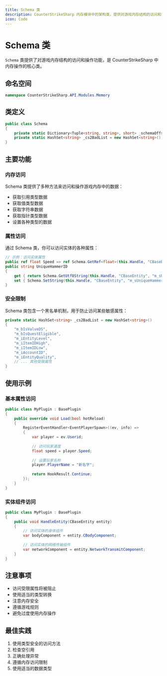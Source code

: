 ```yaml
---
title: Schema 类
description: CounterStrikeSharp 内存模块中的架构类，提供对游戏内存结构的访问和操作功能
icon: Code
---
```


# Schema 类

`Schema` 类提供了对游戏内存结构的访问和操作功能，是 CounterStrikeSharp 中内存操作的核心类。

## 命名空间

```csharp
namespace CounterStrikeSharp.API.Modules.Memory
```

## 类定义

```csharp
public class Schema
{
    private static Dictionary<Tuple<string, string>, short> _schemaOffsets = new();
    private static HashSet<string> _cs2BadList = new HashSet<string>();
}
```

## 主要功能

### 内存访问

Schema 类提供了多种方法来访问和操作游戏内存中的数据：

- 获取引用类型数据
- 获取值类型数据
- 获取字符串数据
- 获取指针类型数据
- 设置各种类型的数据

### 属性访问

通过 Schema 类，你可以访问实体的各种属性：

```csharp
// 示例：访问实体属性
public ref float Speed => ref Schema.GetRef<float>(this.Handle, "CBaseEntity", "m_flSpeed");
public string UniqueHammerID
{
    get { return Schema.GetUtf8String(this.Handle, "CBaseEntity", "m_sUniqueHammerID"); }
    set { Schema.SetString(this.Handle, "CBaseEntity", "m_sUniqueHammerID", value); }
}
```

### 安全限制

Schema 类包含一个黑名单机制，用于防止访问某些敏感属性：

```csharp
private static HashSet<string> _cs2BadList = new HashSet<string>()
{
    "m_bIsValveDS",
    "m_bIsQuestEligible",
    "m_iEntityLevel",
    "m_iItemIDHigh",
    "m_iItemIDLow",
    "m_iAccountID",
    "m_iEntityQuality",
    // ... 其他受限属性
}
```

## 使用示例

### 基本属性访问

```csharp
public class MyPlugin : BasePlugin
{
    public override void Load(bool hotReload)
    {
        RegisterEventHandler<EventPlayerSpawn>((ev, info) =>
        {
            var player = ev.Userid;
            
            // 访问玩家速度
            float speed = player.Speed;
            
            // 设置玩家名称
            player.PlayerName = "新名字";
            
            return HookResult.Continue;
        });
    }
}
```

### 实体组件访问

```csharp
public class MyPlugin : BasePlugin
{
    public void HandleEntity(CBaseEntity entity)
    {
        // 访问实体的身体组件
        var bodyComponent = entity.CBodyComponent;
        
        // 访问实体的网络传输组件
        var networkComponent = entity.NetworkTransmitComponent;
    }
}
```

## 注意事项

- 访问受限属性将被阻止
- 使用适当的类型转换
- 注意内存安全
- 遵循游戏规则
- 避免过度使用内存操作

## 最佳实践

1. 使用类型安全的访问方法
2. 检查空引用
3. 正确处理异常
4. 遵循内存访问限制
5. 使用适当的数据类型
